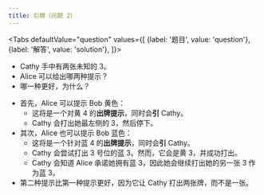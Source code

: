 ```yaml
---
title: 引牌（问题 2）
---
```



<BeginnersGuideProgress id="prompt-question-2" />

<Tabs
  defaultValue="question"
  values={[
    {label: '题目', value: 'question'},
    {label: '解答', value: 'solution'},
  ]}>
<TabItem value="question">

- Cathy 手中有两张未知的 3。
- Alice 可以给出哪两种提示？
- 哪一种更好，为什么？

</TabItem>
<TabItem value="solution">

- 首先，Alice 可以提示 Bob 黄色：
  - 这将是一个对黄 4 的**出牌提示**，同时会**引** Cathy。
  - Cathy 会打出她最左侧的 3，然后停下。
- 其次，Alice 也可以提示 Bob 蓝色：
  - 这将是一个针对蓝 4 的**出牌提示**，同时会**引** Cathy。
  - Cathy 会尝试打出 3 号位的蓝 3。然而，它会是黄 3，并成功打出。
  - Cathy 会知道 Alice 承诺她拥有蓝 3，因此她会继续打出她的另一张 3 作为蓝 3。
- 第二种提示比第一种提示更好，因为它让 Cathy 打出两张牌，而不是一张。

</TabItem>
</Tabs>

<PromptQuestion2 />
